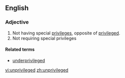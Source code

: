 ==English==

===Adjective===
{{en-adj|-}}

#Not having special [[privileges]], opposite of [[privileged]].
#Not requiring special privileges

====Related terms====
*[[underprivileged]]

[[vi:unprivileged]]
[[zh:unprivileged]]